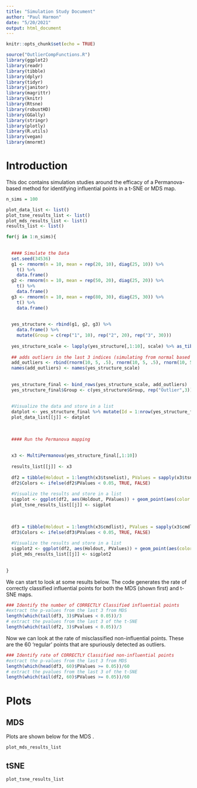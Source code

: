 ```yaml
---
title: "Simulation Study Document"
author: "Paul Harmon"
date: "5/20/2021"
output: html_document
---
```


```r
knitr::opts_chunk$set(echo = TRUE)

source("OutlierCompFunctions.R")
library(ggplot2)
library(readr)
library(tibble)
library(dplyr)
library(tidyr)
library(janitor)
library(magrittr)
library(knitr)
library(Rtsne)
library(robustHD)
library(GGally)
library(stringr)
library(plotly)
library(R.utils)
library(vegan)
library(mnormt)

```


# Introduction

This doc contains simulation studies around the efficacy of a Permanova-based method for identifying influential points in a t-SNE or MDS map. 

```r
n_sims = 100
```



```r
plot_data_list <- list()
plot_tsne_results_list <- list()
plot_mds_results_list <- list()
results_list <- list()

for(j in 1:n_sims){
  
  
  #### Simulate the Data
  set.seed(34536)
  g1 <- rmnorm(n = 10, mean = rep(20, 10), diag(25, 10)) %>%
    t() %>%
    data.frame()
  g2 <- rmnorm(n = 10, mean = rep(50, 20), diag(25, 20)) %>%
    t() %>%
    data.frame()
  g3 <- rmnorm(n = 10, mean = rep(80, 30), diag(25, 30)) %>%
    t() %>%
    data.frame()
  
  
  yes_structure <- rbind(g1, g2, g3) %>%
    data.frame() %>%
    mutate(Group = c(rep("1", 10), rep("2", 20), rep("3", 30)))
  
  yes_structure_scale <- lapply(yes_structure[,1:10], scale) %>% as_tibble()
  
  ## adds outliers in the last 3 indices (simulating from normal based on 5 sd's from mean)
  add_outliers <- rbind(rnorm(10, 5, .5), rnorm(10, 5, .5), rnorm(10, 5, .5)) %>% as_tibble()
  names(add_outliers) <- names(yes_structure_scale)
  
  
  yes_structure_final <- bind_rows(yes_structure_scale, add_outliers) 
  yes_structure_final$Group <- c(yes_structure$Group, rep("Outlier",3))
  
  
  #Visualize the data and store in a list
  datplot <- yes_structure_final %>% mutate(Id = 1:nrow(yes_structure_final)) %>%  pivot_longer(1:10) %>% ggplot(aes(name, value, color = Group, group = Id)) + geom_line() + geom_point() + ggtitle("Simulated Data with Outliers Added In")
  plot_data_list[[j]] <- datplot
  
  
  
  #### Run the Permanova mapping
  
  
  x3 <- MultiPermanova(yes_structure_final[,1:10])
  
  results_list[[j]] <- x3
  
  df2 = tibble(Holdout = 1:length(x3$tsnelist), PValues = sapply(x3$tsnelist, pullPval))
  df2$Colors <- ifelse(df2$PValues < 0.05, TRUE, FALSE)
  
  #Visualize the results and store in a list
  sigplot <- ggplot(df2, aes(Holdout, PValues)) + geom_point(aes(color = Colors), size = 2) + geom_line(alpha = 0.5, color = "grey") + theme_bw() + ggtitle("t-SNE: P-Values From Adonis")
  plot_tsne_results_list[[j]] <- sigplot
  
  
  
  df3 = tibble(Holdout = 1:length(x3$cmdlist), PValues = sapply(x3$cmdlist, pullPval))
  df3$Colors <- ifelse(df3$PValues < 0.05, TRUE, FALSE)
  
  #Visualize the results and store in a list
  sigplot2 <- ggplot(df2, aes(Holdout, PValues)) + geom_point(aes(color = Colors), size = 2) + geom_line(alpha = 0.5, color = "grey") + theme_bw() + ggtitle("t-SNE: P-Values From Adonis")
  plot_mds_results_list[[j]] <- sigplot2
  
  
}
```



We can start to look at some results below. The code generates the rate of correctly classified influential points for both the MDS (shown first) and t-SNE maps. 

```r
### Identify the number of CORRECTLY Classified influential points
#extract the p-values from the last 3 from MDS
length(which(tail(df3, 3)$PValues < 0.05))/3
# extract the pvalues from the last 3 of the t-SNE
length(which(tail(df2, 3)$Pvalues < 0.05))/3
```


Now we can look at the rate of misclassified non-influential points. These are the 60 'regular' points that are spuriously detected as outliers. 

```r

### Identify rate of CORRECTLY Classified non-influential points
#extract the p-values from the last 3 from MDS
length(which(head(df3, 60)$PValues >= 0.05))/60 
# extract the pvalues from the last 3 of the t-SNE
length(which(tail(df2, 60)$PValues >= 0.05))/60
```

# Plots {.tabset}

## MDS


Plots are shown below for the MDS . 

```r
plot_mds_results_list
```

## tSNE

```r
plot_tsne_results_list
```










